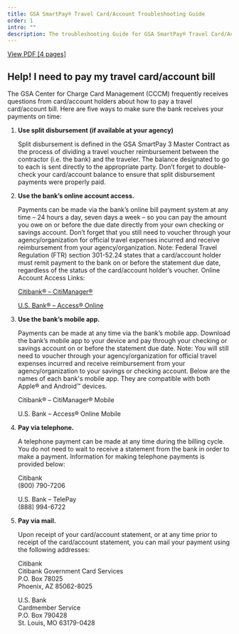 ```yaml
---
title: GSA SmartPay® Travel Card/Account Troubleshooting Guide
order: 1
intro: ""
description: The troubleshooting Guide for GSA SmartPay® Travel Card/Account
---
```


<a href="/files/publications/publications-travel-card-troubleshooting-guide.pdf" class="usa-button usa-button--outline">View PDF [4 pages] </a>

## Help! I need to pay my travel card/account bill

The GSA Center for Charge Card Management (CCCM) frequently receives questions from card/account holders about how to pay a travel card/account bill. Here 
are five ways to make sure the bank receives your payments on time:


1. **Use split disbursement (if available at your agency)**

    Split disbursement is defined in the GSA SmartPay 3 Master Contract as the process of dividing a travel voucher reimbursement between the contractor (i.e. the bank) and the traveler. The balance designated to go to each is sent directly to the appropriate party. Don’t forget to double-check your card/account balance to ensure that split disbursement payments were properly paid.

2. **Use the bank’s online account access.**

    Payments can be made via the bank’s online bill payment system at any time – 24 hours a day, seven days a week – so you can pay the amount you owe on or before the due date directly from your own checking or savings account. Don’t forget that you still need to voucher through your agency/organization for official travel expenses incurred and receive reimbursement from your agency/organization. Note: Federal Travel Regulation (FTR) section 301-52.24 states that a card/account holder must remit payment to the bank on or before the statement due date, regardless of the status of the card/account holder’s voucher. Online Account Access Links:

    [Citibank® – CitiManager®](https://citimanager.com/login) 

    [U.S. Bank® – Access® Online](https://access.usbank.com)

3. **Use the bank’s mobile app.**

    Payments can be made at any time via the bank’s mobile app. Download the bank’s mobile app to your device and pay through your checking or savings account on or before the statement due date. Note: You will still need to voucher through your agency/organization for official travel expenses incurred and receive reimbursement from your agency/organization to your savings or checking account. Below are the names of each bank's mobile app. They are compatible with both Apple® and Android™ devices.

    Citibank® – CitiManager® Mobile

    U.S. Bank – Access® Online Mobile

4. **Pay via telephone.**

    A telephone payment can be made at any time during the billing cycle. You do not need to wait to receive a statement from the bank in order to make a payment. Information for making telephone payments is provided below:

    Citibank  
    (800) 790-7206

    U.S. Bank – TelePay  
    (888) 994-6722

5. **Pay via mail.**

    Upon receipt of your card/account statement, or at any time prior to receipt of the card/account statement, you can mail your payment using the following addresses:

    Citibank  
    Citibank Government Card Services  
    P.O. Box 78025  
    Phoenix, AZ 85062-8025  

    U.S. Bank  
    Cardmember Service  
    P.O. Box 790428  
    St. Louis, MO 63179-0428  
